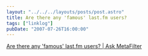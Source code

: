 ```yaml
---
layout: "../../../layouts/posts/post.astro"
title: Are there any 'famous' last.fm users?
tags: ["linklog"]
pubDate: "2007-07-26T16:00:00"
---
```


[Are there any 'famous' last.fm users? | Ask MetaFilter](https://ask.metafilter.com/67839/Are-there-any-famous-lastfm-users)
